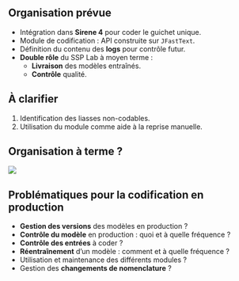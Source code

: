 
## Organisation prévue

- Intégration dans [**Sirene 4**]{.orange} pour coder le guichet unique.
- Module de codification : API construite sur `JFastText`.
- Définition du contenu des [**logs**]{.orange} pour contrôle futur.
- [**Double rôle**]{.orange} du SSP Lab à moyen terme :
  - [**Livraison**]{.blue2} des modèles entraînés.
  - [**Contrôle**]{.blue2} qualité.


:::{.callout-important}
## À clarifier

1) Identification des liasses non-codables.
2) Utilisation du module comme aide à la reprise manuelle.
:::

## Organisation à terme ?

![](img/orga_ape.png)

## Problématiques pour la codification en production

- [**Gestion des versions**]{.orange} des modèles en production ?
- [**Contrôle du modèle**]{.orange} en production : quoi et à quelle fréquence ?
- [**Contrôle des entrées**]{.orange} à coder ?
- [**Réentraînement**]{.orange} d'un modèle : comment et à quelle fréquence ?
- Utilisation et maintenance des différents modules ?
- Gestion des [**changements de nomenclature**]{.orange} ?
